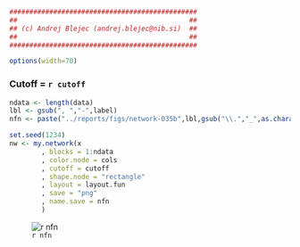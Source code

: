 ```r
###############################################
##                                           ##
## (c) Andrej Blejec (andrej.blejec@nib.si)  ##
##                                           ##
###############################################
```
```r
options(width=70)
```
### Cutoff = `r cutoff`


```r
ndata <- length(data)
lbl <- gsub(", ","-",label)
nfn <- paste("../reports/figs/network-035b",lbl,gsub("\\.","_",as.character(cutoff)),sep="-")
```

```r
set.seed(1234)
nw <- my.network(x
        , blocks = 1:ndata
        , color.node = cols
        , cutoff = cutoff
        , shape.node = "rectangle"
        , layout = layout.fun
        , save = "png"
        , name.save = nfn
        )
```

![`r nfn`](`r  paste0(nfn,".png")`)

